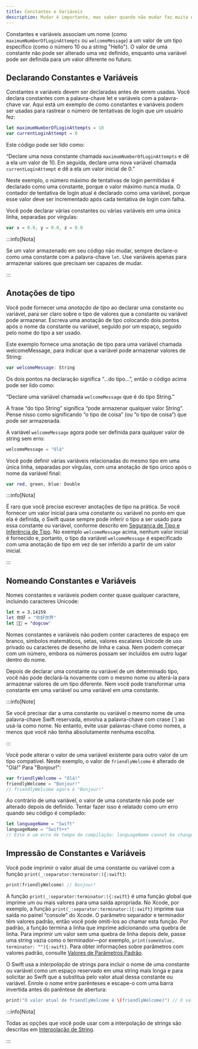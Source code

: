 ```yaml
---
title: Constantes e Variáveis
description: Mudar é importante, mas saber quando não mudar faz muita diferença
---
```


Constantes e variáveis associam um nome (como `maximumNumberOfLoginAttempts` ou `welcomeMessage`) a um valor de um tipo específico (como o número 10 ou a string "Hello"). O valor de uma constante não pode ser alterado uma vez definido, enquanto uma variável pode ser definida para um valor diferente no futuro.

## Declarando Constantes e Variáveis

Constantes e variáveis devem ser declaradas antes de serem usadas. Você declara constantes com a palavra-chave let e variáveis com a palavra-chave var. Aqui está um exemplo de como constantes e variáveis podem ser usadas para rastrear o número de tentativas de login que um usuário fez:

```swift
let maximumNumberOfLoginAttempts = 10
var currentLoginAttempt = 0
```

Este código pode ser lido como:

“Declare uma nova constante chamada `maximumNumberOfLoginAttempts` e dê a ela um valor de 10. Em seguida, declare uma nova variável chamada `currentLoginAttempt` e dê a ela um valor inicial de 0.”

Neste exemplo, o número máximo de tentativas de login permitidas é declarado como uma constante, porque o valor máximo nunca muda. O contador de tentativa de login atual é declarado como uma variável, porque esse valor deve ser incrementado após cada tentativa de login com falha.

Você pode declarar várias constantes ou várias variáveis em uma única linha, separadas por vírgulas:

```swift
var x = 0.0, y = 0.0, z = 0.0
```

:::info[Nota]

Se um valor armazenado em seu código não mudar, sempre declare-o como uma constante com a palavra-chave `let`. Use variáveis apenas para armazenar valores que precisam ser capazes de mudar.

:::

## Anotações de tipo

Você pode fornecer uma _anotação de tipo_ ao declarar uma constante ou variável, para ser claro sobre o tipo de valores que a constante ou variável pode armazenar. Escreva uma anotação de tipo colocando dois pontos após o nome da constante ou variável, seguido por um espaço, seguido pelo nome do tipo a ser usado.

Este exemplo fornece uma anotação de tipo para uma variável chamada welcomeMessage, para indicar que a variável pode armazenar valores de String:

```swift
var welcomeMessage: String
```

Os dois pontos na declaração significa “...do tipo...”, então o código acima pode ser lido como:

“Declare uma variável chamada `welcomeMessage` que é do tipo String.”

A frase “do tipo String” significa “pode armazenar qualquer valor String”. Pense nisso como significando “o tipo de coisa” (ou “o tipo de coisa”) que pode ser armazenada.

A variável `welcomeMessage` agora pode ser definida para qualquer valor de string sem erro:

```swift
welcomeMessage = "Olá"
```

Você pode definir várias variáveis relacionadas do mesmo tipo em uma única linha, separadas por vírgulas, com uma anotação de tipo único após o nome da variável final:

```swift
var red, green, blue: Double
```

:::info[Nota]

É raro que você precise escrever anotações de tipo na prática. Se você fornecer um valor inicial para uma constante ou variável no ponto em que ela é definida, o Swift quase sempre pode inferir o tipo a ser usado para essa constante ou variável, conforme descrito em [Segurança de Tipo e Inferência de Tipo](./type-safety-and-type-inference.mdx). No exemplo `welcomeMessage` acima, nenhum valor inicial é fornecido e, portanto, o tipo da variável `welcomeMessage` é especificado com uma anotação de tipo em vez de ser inferido a partir de um valor inicial.

:::

## Nomeando Constantes e Variáveis

Nomes constantes e variáveis podem conter quase qualquer caractere, incluindo caracteres Unicode:

```swift
let π = 3.14159
let 你好 = "你好世界"
let 🐶🐮 = "dogcow"
```

Nomes constantes e variáveis não podem conter caracteres de espaço em branco, símbolos matemáticos, setas, valores escalares Unicode de uso privado ou caracteres de desenho de linha e caixa. Nem podem começar com um número, embora os números possam ser incluídos em outro lugar dentro do nome.

Depois de declarar uma constante ou variável de um determinado tipo, você não pode declará-la novamente com o mesmo nome ou alterá-la para armazenar valores de um tipo diferente. Nem você pode transformar uma constante em uma variável ou uma variável em uma constante.

:::info[Note]

Se você precisar dar a uma constante ou variável o mesmo nome de uma palavra-chave Swift reservada, envolva a palavra-chave com crase (`) ao usá-la como nome. No entanto, evite usar palavras-chave como nomes, a menos que você não tenha absolutamente nenhuma escolha.

:::

Você pode alterar o valor de uma variável existente para outro valor de um tipo compatível. Neste exemplo, o valor de `friendlyWelcome` é alterado de "Olá!" Para "Bonjour!":

```swift
var friendlyWelcome = "Olá!"
friendlyWelcome = "Bonjour!"
// friendlyWelcome agora é "Bonjour!"
```

Ao contrário de uma variável, o valor de uma constante não pode ser alterado depois de definido. Tentar fazer isso é relatado como um erro quando seu código é compilado:

```swift
let languageName = "Swift"
languageName = "Swift++"
// Este é um erro de tempo de compilação: languageName cannot be changed.
```

## Impressão de Constantes e Variáveis

Você pode imprimir o valor atual de uma constante ou variável com a função `print(_:separator:terminator:){:swift}`:

```swift
print(friendlyWelcome) // Bonjour!
```

A função `print(_:separator:terminator:){:swift}` é uma função global que imprime um ou mais valores para uma saída apropriada. No Xcode, por exemplo, a função `print(_:separator:terminator:){:swift}` imprime sua saída no painel “console” do Xcode. O parâmetro separador e terminador têm valores padrão, então você pode omiti-los ao chamar esta função. Por padrão, a função termina a linha que imprime adicionando uma quebra de linha. Para imprimir um valor sem uma quebra de linha depois dele, passe uma string vazia como o terminador—por exemplo, `print(someValue, terminator: ""){:swift}`. Para obter informações sobre parâmetros com valores padrão, consulte [Valores de Parâmetros Padrão]().

O Swift usa a _interpolação_ de strings para incluir o nome de uma constante ou variável como um espaço reservado em uma string mais longa e para solicitar ao Swift que a substitua pelo valor atual dessa constante ou variável. Enrole o nome entre parênteses e escape-o com uma barra invertida antes do parêntese de abertura:

```swift
print("O valor atual de friendlyWelcome é \(friendlyWelcome)") // O valor atual de friendlyWelcome é Bonjour!
```

:::info[Nota]

Todas as opções que você pode usar com a interpolação de strings são descritas em [Interpolação de String]().

:::
